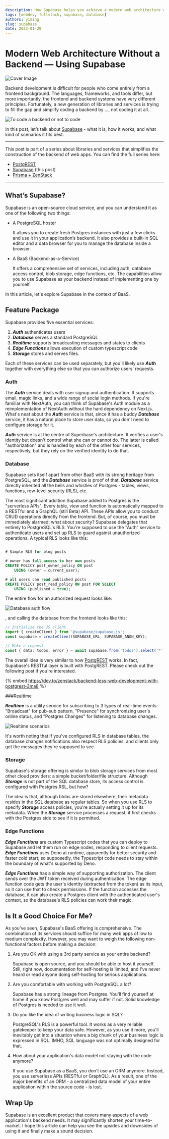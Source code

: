 ```yaml
---
description: How Supabase helps you achieve a modern web architecture without implementing a backend.
tags: [webdev, fullstack, supabase, database]
authors: yiming
slug: supabase
date: 2023-01-20
---
```


# Modern Web Architecture Without a Backend — Using Supabase

![Cover Image](https://res.cloudinary.com/practicaldev/image/fetch/s--ZrcIHW26--/c_imagga_scale,f_auto,fl_progressive,h_420,q_auto,w_1000/https://dev-to-uploads.s3.amazonaws.com/uploads/articles/a8kwh78d3n6jixte3qc1.png)

Backend development is difficult for people who come entirely from a frontend background. The languages, frameworks, and tools differ, but more importantly, the frontend and backend systems have very different principles. Fortunately, a new generation of libraries and services is trying to fill the gap and simplify coding a backend by …, not coding it at all.

<!--truncate-->

![To code a backend or not to code](https://dev-to-uploads.s3.amazonaws.com/uploads/articles/a0j7u8mbazfi1w4z7fpu.jpg)

In this post, let’s talk about [Supabase](https://supabase.com/) - what it is, how it works, and what kind of scenarios it fits best.

---

This post is part of a series about libraries and services that simplifies the construction of the backend of web apps. You can find the full series here:

-   [PostgREST](/blog/postgrest)
-   [Supabase](/blog/supabase) (this post)
-   [Prisma + ZenStack](/blog/prisma-zenstack)

---

## What’s Supabase?

Supabase is an open-source cloud service, and you can understand it as one of the following two things:

-   A PostgreSQL hoster

    It allows you to create fresh Postgres instances with just a few clicks and use it in your application’s backend. It also provides a built-in SQL editor and a data browser for you to manage the database inside a browser.

-   A BaaS (Backend-as-a-Service)

    It offers a comprehensive set of services, including auth, database access control, blob storage, edge functions, etc. The capabilities allow you to use Supabase as your backend instead of implementing one by yourself.

In this article, let's explore Supabase in the context of BaaS.

## Feature Package

Supabase provides five essential services:

1. _**Auth**_ authenticates users
1. **_Database_** serves a standard PostgreSQL
1. **_Realtime_** supports broadcasting messages and states to clients
1. **_Edge Functions_** allows execution of custom typescript code
1. **_Storage_** stores and serves files.

Each of these services can be used separately, but you'll likely use **_Auth_** together with everything else so that you can authorize users' requests.

### Auth

The **_Auth_** service deals with user signup and authentication. It supports email, magic links, and a wide range of social login methods. If you're familiar with NextAuth, you can think of Supabase's Auth module as a reimplementation of NextAuth without the hard dependency on Next.js. What's neat about the **_Auth_** service is that, since it has a buddy **_Database_** service, it has a natural place to store user data, so you don't need to configure storage for it.

**_Auth_** service is at the centre of Superbase's architecture. It verifies a user's identity but doesn't control what she can or cannot do. The latter is called "authorization" and is handled by each of the other four services, respectively, but they rely on the verified identity to do that.

### Database

Supabase sets itself apart from other BaaS with its strong heritage from PostgreSQL, and the **_Database_** service is proof of that. **_Database_** service directly inherited all the bells and whistles of Postgres - tables, views, functions, row-level security (RLS), etc.

The most significant addition Supabase added to Postgres is the "serverless APIs". Every table, view and function is automatically mapped to a RESTful and a GraphQL (still Beta) API. These APIs allow you to conduct CRUD operations directly from the frontend. But, of course, you must be immediately alarmed: what about security? Supabase delegates that entirely to PostgreSQL's RLS. You're supposed to use the "Auth" service to authenticate users and set up RLS to guard against unauthorized operations. A typical RLS looks like this:

```sql

# Simple RLS for blog posts

# owner has full access to her own posts
CREATE POLICY post_owner_policy ON post
    USING (owner = current_user);

# all users can read published posts
CREATE POLICY post_read_policy ON post FOR SELECT
    USING (published = true);

```

The entire flow for an authorized request looks like:

![Database auth flow](https://dev-to-uploads.s3.amazonaws.com/uploads/articles/ovxqxv9wlrmjy6bo1c7u.png)

, and calling the database from the frontend looks like this:

```ts
// Initialize the JS client
import { createClient } from '@supabase/supabase-js';
const supabase = createClient(SUPABASE_URL, SUPABASE_ANON_KEY);

// Make a request
const { data: todos, error } = await supabase.from('todos').select('*');
```

The overall idea is very similar to how [PostgREST](https://postgrest.org/) works. In fact, Supabase's RESTful layer is built with PostgREST. Please check out the following post if you're interested.

{% embed https://dev.to/zenstack/backend-less-web-development-with-postgrest-3ma8 %}

###Realtime

**_Realtime_** is a utility service for subscribing to 3 types of real-time events: "Broadcast" for pub-sub pattern, "Presence" for synchronizing user's online status, and "Postgres Changes" for listening to database changes.

![Realtime scenarios](https://dev-to-uploads.s3.amazonaws.com/uploads/articles/ixe3mj08ni9ma5r7hx6l.png)

It's worth noting that if you've configured RLS in database tables, the database changes notifications also respect RLS policies, and clients only get the messages they're supposed to see.

### Storage

Supabase's storage offering is similar to blob storage services from most other cloud providers: a simple bucket/folder/file structure. Although **_Storage_** is not part of the SQL database store, its access control is configured with Postgres RSL, but how?

The idea is that, although blobs are stored elsewhere, their metadata resides in the SQL database as regular tables. So when you use RLS to specify **_Storage_** access policies, you're actually setting it up for its metadata. When the **_Storage_** service processes a request, it first checks with the Postgres side to see if it is permitted.

### Edge Functions

**_Edge Functions_** are custom Typescript codes that you can deploy to Supabase and let them run on edge nodes, responding to client requests. **_Edge Functions_** uses Deno at runtime, apparently for better security and faster cold start; so supposedly, the Typescript code needs to stay within the boundary of what's supported by Deno.

**_Edge Functions_** has a simple way of supporting authorization. The client sends over the JWT token received during authentication. The edge function code gets the user's identity (extracted from the token) as its input, so it can use that to check permissions. If the function accesses the database, it can also create a Postgres client with the authenticated user's context, so the database's RLS policies can work their magic.

## Is It a Good Choice For Me?

As you've seen, Supabase's BaaS offering is comprehensive. The combination of its services should suffice for many web apps of low to medium complexity. However, you may want to weigh the following non-functional factors before making a decision:

1. Are you OK with using a 3rd party service as your entire backend?

    Supabase is open source, and you should be able to host it yourself. Still, right now, documentation for self-hosting is limited, and I've never heard or read anyone doing self-hosting for serious applications.

1. Are you comfortable with working with PostgreSQL a lot?

    Supabase has a strong lineage from Postgres. You'll find yourself at home if you know Postgres well and may suffer if not. Solid knowledge of Postgres is needed to use it well.

1. Do you like the idea of writing business logic in SQL?

    PostgreSQL's RLS is a powerful tool. It works as a very reliable gatekeeper to keep your data safe. However, as you use it more, you'll inevitably get into a situation where a big chunk of your business logic is expressed in SQL. IMHO, SQL language was not optimally designed for that.

1. How about your application's data model not staying with the code anymore?

    If you use Supabase as a BaaS, you don't use an ORM anymore. Instead, you use serverless APIs (RESTful or GraphQL). As a result, one of the major benefits of an ORM - a centralized data model of your entire application within the source code - is lost.

## Wrap Up

Supabase is an excellent product that covers many aspects of a web application's backend needs. It may significantly shorten your time-to-market. I hope this article can help you see the upsides and downsides of using it and finally make a sound decision.

